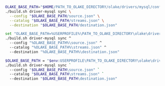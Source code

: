 
<Tabs groupId="build-locally">

<TabItem value="macos-linux" label="macOS / Linux" default>

```bash
OLAKE_BASE_PATH="$HOME/PATH_TO_OLAKE_DIRECTORY/olake/drivers/mysql/config" && \
./build.sh driver-mysql sync \
  --config "$OLAKE_BASE_PATH/source.json" \
  --catalog "$OLAKE_BASE_PATH/streams.json" \
  --destination "$OLAKE_BASE_PATH/destination.json"
```

</TabItem> 

<TabItem value="cmd" label="CMD">

```bash
set "OLAKE_BASE_PATH=%USERPROFILE%\PATH_TO_OLAKE_DIRECTORY\olake\drivers\mysql\config" && ^
./build.sh driver-mysql sync ^
  --config "%OLAKE_BASE_PATH%\source.json" ^
  --catalog "%OLAKE_BASE_PATH%\streams.json" ^
  --destination "%OLAKE_BASE_PATH%\destination.json"
```

</TabItem> 

<TabItem value="powershell" label="Powershell">

```bash
$OLAKE_BASE_PATH = "$env:USERPROFILE\PATH_TO_OLAKE_DIRECTORY\olake\drivers\mysql\config"; `
./build.sh driver-mysql sync `
  --config "$OLAKE_BASE_PATH\source.json" `
  --catalog "$OLAKE_BASE_PATH\streams.json" `
  --destination "$OLAKE_BASE_PATH\destination.json"
```
</TabItem> 

</Tabs>